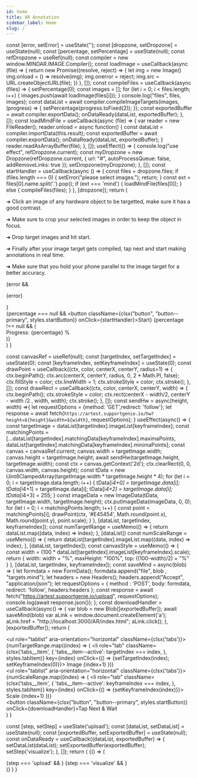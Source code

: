 ```yaml
---
id: home
title: AR Annotation
sidebar_label: Home
slug: /
---
```



  const [error, setError] = useState('');
  const [dropzone, setDropzone] = useState(null);
  const [percentage, setPercentage] = useState(null);
  const refDropzone = useRef(null);
  const compiler = new window.MINDAR.IMAGE.Compiler();
  const loadImage = useCallback(async (file) => {
    return new Promise((resolve, reject) => {
      let img = new Image()
      img.onload = () => resolve(img);
      img.onerror = reject;
      img.src = URL.createObjectURL(file);
    })
  }, []);
  const compileFiles = useCallback(async (files) => {
    setPercentage(0);
    const images = [];
    for (let i = 0; i < files.length; i++) {
      images.push(await loadImage(files[i]));
    }
    console.log("files", files, images);
    const dataList = await compiler.compileImageTargets(images, (progress) => {
      setPercentage(progress.toFixed(2));
    });
    const exportedBuffer = await compiler.exportData();
    onDataReady(dataList, exportedBuffer);
  }, []);
  const loadMindFile = useCallback(async (file) => {
    var reader = new FileReader();
    reader.onload = async function() {
      const dataList = compiler.importData(this.result);
      const exportedBuffer = await compiler.exportData();
      onDataReady(dataList, exportedBuffer);
    }
    reader.readAsArrayBuffer(file);
  }, []);
  useEffect(() => {
    console.log("use effect", refDropzone.current);
    const myDropzone = new Dropzone(refDropzone.current, { url: "#", autoProcessQueue: false, addRemoveLinks: true });
    setDropzone(myDropzone);
  }, []);
  const startHandler = useCallback(async () => {
    const files = dropzone.files;
    if (files.length === 0) {
      setError("please select images.");
      return;
    }
    const ext = files[0].name.split('.').pop();
    if (ext === 'mind') {
      loadMindFile(files[0]);
    } else {
      compileFiles(files);
    }
  }, [dropzone]);
  return (
    <div>
      <p>➜ Click an image of any hardware object to be targetted, make sure it has a good contrast.</p>
      <p>➜ Make sure to crop your selected images in order to keep the object in focus.</p>
      <p>➜ Drop target images and hit start.</p>
      <p>➜ Finally after your image target gets compiled, tap next and start making annotations in real time.</p>
      <p>➜ Make sure that you hold your phone parallel to the image target for a better accuracy.</p>
      <div ref={refDropzone} className="dropzone"></div>
      {error && <p className="text--danger">{error}</p>}
      <div className="padding-vert--md">
	{percentage === null && <button className={clsx("button", "button--primary", styles.startButton)} onClick={startHandler}>Start</button>}
	{percentage !== null && (
	  <div>
	    Progress: {percentage} %
	  </div>
	)}
      </div>
    </div>
  )
}

  const canvasRef = useRef(null);
  const [targetIndex, setTargetIndex] = useState(0);
  const [keyframeIndex, setKeyframeIndex] = useState(0);
  const drawPoint = useCallback((ctx, color, centerX, centerY, radius=1) => {
    ctx.beginPath();
    ctx.arc(centerX, centerY, radius, 0, 2 * Math.PI, false);
    ctx.fillStyle = color;
    ctx.lineWidth = 1;
    ctx.strokeStyle = color;
    ctx.stroke();
  }, []);
  const drawRect = useCallback((ctx, color, centerX, centerY, width) => {
    ctx.beginPath();
    ctx.strokeStyle = color;
    ctx.rect(centerX - width/2, centerY - width /2 , width, width);
    ctx.stroke();
  }, []);
  const sendHw = async(height, width) =>{
  	 let requestOptions = {method: 'GET',redirect: 'follow'};
	 let response  = await fetch(`https://artest.supportgenie.io/hw?height=${height}&width=${width}`, requestOptions);
  }
  useEffect(async() => {
    const targetImage = dataList[targetIndex].imageList[keyframeIndex];
    const matchingPoints = [...dataList[targetIndex].matchingData[keyframeIndex].maximaPoints, dataList[targetIndex].matchingData[keyframeIndex].minimaPoints];
    const canvas = canvasRef.current;
    canvas.width = targetImage.width;
    canvas.height = targetImage.height;
    await sendHw(targetImage.height, targetImage.width);
    const ctx = canvas.getContext('2d');
    ctx.clearRect(0, 0, canvas.width, canvas.height);
    const tData = new Uint8ClampedArray(targetImage.width * targetImage.height * 4);
    for (let i = 0; i < targetImage.data.length; i++) {
      tData[i*4+0] = targetImage.data[i];
      tData[i*4+1] = targetImage.data[i];
      tData[i*4+2] = targetImage.data[i];
      tData[i*4+3] = 255;
    }
    const imageData = new ImageData(tData, targetImage.width, targetImage.height);
    ctx.putImageData(imageData, 0, 0);
    for (let i = 0; i < matchingPoints.length; i++) {
      const point = matchingPoints[i];
      drawPoint(ctx, '#E45454', Math.round(point.x), Math.round(point.y), point.scale);
    }
  }, [dataList, targetIndex, keyframeIndex]);
  const numTargetRange = useMemo(() => {
    return dataList.map((data, index) => index);
  }, [dataList])
  const numScaleRange = useMemo(() => {
    return dataList[targetIndex].imageList.map((data, index) => index);
  }, [dataList, targetIndex]);
  const canvasStyle = useMemo(() => {
    const width = (100 * dataList[targetIndex].imageList[keyframeIndex].scale);
    return {
      width: width + "%",
      maxHeight: "100%",
      top: ((100-width)/2) + "%"
    }
  }, [dataList, targetIndex, keyframeIndex]);
  const saveMind = async(blob) => {
    let formdata = new FormData();
    formdata.append("file", blob , "targets.mind");
    let headers = new Headers();
    headers.append("Accept", "application/json");
    let requestOptions = {
      method : 'POST',
      body: formdata,
      redirect: 'follow',
      headers:headers
    };
    const response = await fetch("https://artest.supportgenie.io/upload", requestOptions);
    console.log(await response.json());
    };
  const downloadHandler = useCallback(async() => {
    var blob = new Blob([exportedBuffer]);
    await saveMind(blob)
    var aLink = window.document.createElement('a');
    aLink.href = "http://localhost:3000/AR/index.html";
    aLink.click();
  }, [exportedBuffer]);
  return (
    <div>
      <div className="tabs-container">
	<ul role="tablist" aria-orientation="horizontal" className={clsx('tabs')}>
	  {numTargetRange.map((index) => (
	    <li
	      role="tab"
	      className={clsx('tabs__item', {
		'tabs__item--active': targetIndex === index,
	      }, styles.tabItem)}
	      key={index}
	      onClick={() => {setTargetIndex(index); setKeyframeIndex(0)}}>
	      Image {index+1}
	    </li>
	  ))}
	</ul>
      </div>
      <div className="tabs-container">
	<ul role="tablist" aria-orientation="horizontal" className={clsx('tabs')}>
	  {numScaleRange.map((index) => (
	    <li
	      role="tab"
	      className={clsx('tabs__item', {
		'tabs__item--active': keyframeIndex === index,
	      }, styles.tabItem)}
	      key={index}
	      onClick={() => {setKeyframeIndex(index)}}>
	      Scale {index+1}
	    </li>
	  ))}
	</ul>
      </div>
      <div className={styles.visualizeCanvasWrapper}>
	<canvas style={canvasStyle} className={styles.visualizeCanvas} ref={canvasRef}></canvas>
      </div>
      <div className="padding-vert--md">
	<button className={clsx("button", "button--primary", styles.startButton)} onClick={downloadHandler}>Tap Next & Wait</button>
      </div>
    </div>
  )
}

  const [step, setStep] = useState('upload');
  const [dataList, setDataList] = useState(null);
  const [exportedBuffer, setExportedBuffer] = useState(null);
  const onDataReady = useCallback((dataList, exportedBuffer) => {
    setDataList(dataList);
    setExportedBuffer(exportedBuffer);
    setStep('visualize');
  }, []);
  return (
    <BrowserOnly>
     {() => (
      <div>
	{step === 'upload' && <UploadTab onDataReady={onDataReady}/>}
	{step === 'visualize' && <VisualizeTab dataList={dataList} exportedBuffer={exportedBuffer}/>}
      </div>
     )}
    </BrowserOnly>
  )
}

<Compile/>
